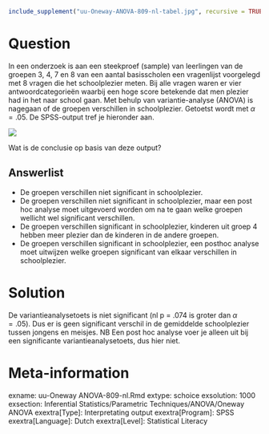 ```r
include_supplement("uu-Oneway-ANOVA-809-nl-tabel.jpg", recursive = TRUE)
```



Question
========
In een onderzoek is aan een steekproef (sample) van leerlingen van de groepen 3, 4, 7 en 8 van een aantal basisscholen een vragenlijst voorgelegd met 8 vragen die het schoolplezier meten. Bij alle vragen waren er vier antwoordcategorieën waarbij een hoge score betekende dat men plezier had in het naar school gaan. Met behulp van variantie-analyse (ANOVA) is nagegaan of de groepen verschillen in schoolplezier. Getoetst wordt met $\alpha = .05$. De SPSS-output tref je hieronder aan. 

![](uu-Oneway-ANOVA-809-nl-tabel.jpg)

Wat is de conclusie op basis van deze output?
  
Answerlist
----------
* De groepen verschillen niet significant in schoolplezier.
* De groepen verschillen niet significant in schoolplezier, maar een post hoc analyse moet uitgevoerd worden om na te gaan welke groepen wellicht wel significant verschillen. 
* De groepen verschillen significant in schoolplezier, kinderen uit groep 4 hebben meer plezier dan de kinderen in de andere groepen. 
* De groepen verschillen significant in schoolplezier, een posthoc analyse moet uitwijzen welke groepen significant van elkaar verschillen in schoolplezier. 








Solution
========
  
De variantieanalysetoets is niet significant (nl p = .074 is groter dan $\alpha = .05$). Dus er is geen significant verschil in de gemiddelde schoolplezier tussen jongens en meisjes. 
NB Een post hoc analyse voer je alleen uit bij een significante variantieanalysetoets, dus hier niet.



Meta-information
================
exname: uu-Oneway ANOVA-809-nl.Rmd
extype: schoice
exsolution: 1000
exsection: Inferential Statistics/Parametric Techniques/ANOVA/Oneway ANOVA
exextra[Type]: Interpretating output
exextra[Program]: SPSS
exextra[Language]: Dutch
exextra[Level]: Statistical Literacy
